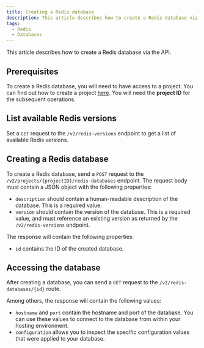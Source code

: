 ```yaml
---
title: Creating a Redis database
description: This article describes how to create a Redis database via the API
tags:
  - Redis
  - Databases
---
```



This article describes how to create a Redis database via the API.

## Prerequisites

To create a Redis database, you will need to have access to a project. You can
find out how to create a project [here](./create-project). You will need the
**project ID** for the subsequent operations.

## List available Redis versions

Set a `GET` request to the `/v2/redis-versions` endpoint to get a list of
available Redis versions.

## Creating a Redis database

To create a Redis database, send a `POST` request to the
`/v2/projects/{projectID}/redis-databases` endpoint. The request body must
contain a JSON object with the following properties:

- `description` should contain a human-readable description of the database.
  This is a required value.
- `version` should contain the version of the database. This is a required
  value, and must reference an existing version as returned by the
  `/v2/redis-versions` endpoint.

The response will contain the following properties:

- `id` contains the ID of the created database.

## Accessing the database

After creating a database, you can send a `GET` request to the
`/v2/redis-databases/{id}` route.

Among others, the response will contain the following values:

- `hostname` and `port` contain the hostname and port of the database. You can
  use these values to connect to the database from within your hosting
  environment.
- `configuration` allows you to inspect the specific configuration values that
  were applied to your database.
